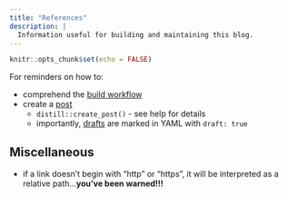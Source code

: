 ```yaml
---
title: "References"
description: |
  Information useful for building and maintaining this blog.
---
```


```r
knitr::opts_chunk$set(echo = FALSE)
```

For reminders on how to:

- comprehend the [build workflow](https://rstudio.github.io/distill/website.html)
- create a [post](https://rstudio.github.io/distill/blog_workflow.html)
    - `distill::create_post()` - see help for details
    - importantly, [drafts](https://rstudio.github.io/distill/blog_workflow.html#draft-option)
      are marked in YAML with `draft: true`

## Miscellaneous

- if a link doesn't begin with "http" or "https", it will be interpreted as a relative
  path...**you've been warned!!!**
